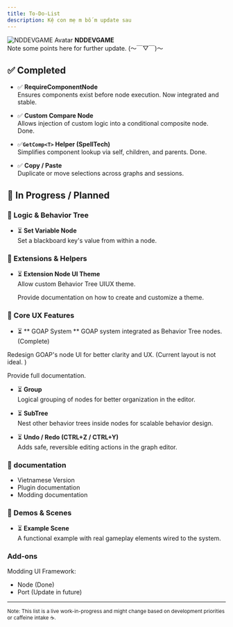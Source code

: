 ```yaml
---
title: To-Do-List
description: Kệ con mẹ m bố m update sau
---
```



<div style={{
  border: '2px solid var(--sl-color-red-high)',
  borderRadius: '0.5rem',
  padding: '1rem',
  margin: '2rem 0',
  backgroundColor: 'var(--sl-color-red-low)'
}}>
  <div style={{ display: 'flex', alignItems: 'center', gap: '1rem', marginBottom: '0.5rem' }}>
    <img 
      src="https://avatars.githubusercontent.com/u/111946313?v=4" 
      alt="NDDEVGAME Avatar" 
      style={{ width: '64px', height: '64px', borderRadius: '50%' }} 
    />
    <strong style={{ fontSize: '1.2rem' }}>NDDEVGAME</strong>
  </div>
  <div style={{ paddingLeft: 'calc(64px + 1rem)' }}>
    Note some points here for further update. (～￣▽￣)～
  </div>
</div>

## ✅ Completed

- ✅ **RequireComponentNode**  
  Ensures components exist before node execution. Now integrated and stable.

- ✅ **Custom Compare Node**  
  Allows injection of custom logic into a conditional composite node. Done.
- ✅**`GetComp<T>` Helper (SpellTech)**  
  Simplifies component lookup via self, children, and parents. Done.
- ✅ **Copy / Paste**  
  Duplicate or move selections across graphs and sessions.
## 🚧 In Progress / Planned

### 🧠 Logic & Behavior Tree

- ⏳ **Set Variable Node**  
  Set a blackboard key's value from within a node.

### 🧰 Extensions & Helpers



- ⏳ **Extension Node UI Theme**  
  Allow custom Behavior Tree UIUX theme.

  Provide documentation on how to create and customize a theme.

### 🔧 Core UX Features

-  ⏳ ** GOAP System **
  GOAP system integrated as Behavior Tree nodes. (Complete)

  Redesign GOAP's node UI for better clarity and UX. (Current layout is not ideal. )
  
  Provide full documentation.

- ⏳ **Group**  
  Logical grouping of nodes for better organization in the editor.

- ⏳ **SubTree**  
  Nest other behavior trees inside nodes for scalable behavior design.

- ⏳ **Undo / Redo (CTRL+Z / CTRL+Y)**  
  Adds safe, reversible editing actions in the graph editor.
 
### 📖 documentation

- Vietnamese Version
- Plugin documentation
- Modding documentation

### 🧪 Demos & Scenes

- ⏳ **Example Scene**  
  A functional example with real gameplay elements wired to the system.

### Add-ons
  Modding UI Framework: 
  - Node (Done)
  - Port (Update in future)

---

<small>Note: This list is a live work-in-progress and might change based on development priorities or caffeine intake ☕.</small>
